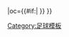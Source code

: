 {{fb team |t=約克城 |tan=約克城足球會 |tc=ENG |abb={{#if:{{{abb|}}}|YOR{{0}}}} |oc={{#if:{{{oc|}}}|{{{oc}}} }} }}<!-- --><noinclude>[[Category:足球模板]]</noinclude>